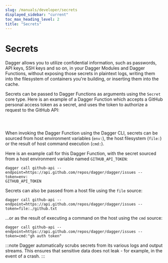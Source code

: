 ```yaml
---
slug: /manuals/developer/secrets
displayed_sidebar: "current"
toc_max_heading_level: 2
title: "Secrets"
---
```


# Secrets


Dagger allows you to utilize confidential information, such as passwords, API keys, SSH keys and so on, in your Dagger Modules and Dagger Functions, without exposing those secrets in plaintext logs, writing them into the filesystem of containers you're building, or inserting them into the cache.

Secrets can be passed to Dagger Functions as arguments using the `Secret` core type. Here is an example of a Dagger Function which accepts a GitHub personal access token as a secret, and uses the token to authorize a request to the GitHub API:

<Tabs groupId="language">
<TabItem value="Go">

```go file=./snippets/secrets/go/main.go
```

</TabItem>
<TabItem value="Python">

```python file=./snippets/secrets/python/main.py
```


</TabItem>
<TabItem value="TypeScript">

```typescript file=./snippets/secrets/typescript/index.ts
```

</TabItem>
</Tabs>

When invoking the Dagger Function using the Dagger CLI, secrets can be sourced from host environment variables (`env:`), the host filesystem (`file:`) or the result of host command execution (`cmd:`).

Here is an example call for this Dagger Function, with the secret sourced from a host environment variable named `GITHUB_API_TOKEN`:

```shell
dagger call github-api --endpoint=https://api.github.com/repos/dagger/dagger/issues --token=env:
GITHUB_API_TOKEN
```

Secrets can also be passed from a host file using the `file` source:

```shell
dagger call github-api --endpoint=https://api.github.com/repos/dagger/dagger/issues --token=file:./github.txt
```

...or as the result of executing a command on the host using the `cmd` source:

```shell
dagger call github-api --endpoint=https://api.github.com/repos/dagger/dagger/issues --token=cmd:"gh auth token"
```

:::note
Dagger automatically scrubs secrets from its various logs and output streams. This ensures that sensitive data does not leak - for example, in the event of a crash.
:::
